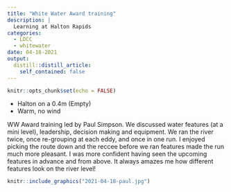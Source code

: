 ```yaml
---
title: "White Water Award training"
description: |
  Learning at Halton Rapids
categories:
  - LDCC
  - whitewater
date: 04-18-2021
output:
  distill::distill_article:
    self_contained: false
---
```


```r
knitr::opts_chunk$set(echo = FALSE)
```
*	Halton on a 0.4m (Empty)
* Warm, no wind

WW Award training led by Paul Simpson. We discussed water features (at a mini level), leadership, decision making and equipment. We ran the river twice, once re-grouping at each eddy, and once in one run. I enjoyed picking the route down and the reccee before we ran features made the run much more pleasant. I was more confident having seen the upcoming features in advance and from above. It always amazes me how different features look on the river level!


```r
knitr::include_graphics("2021-04-18-paul.jpg")
```
